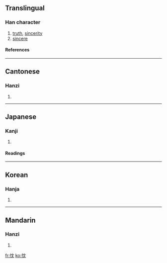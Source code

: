 ==Translingual==
===Han character===
{{Han char|rn=61|rad=心|as=04|sn=7|four=9401<sub>2</sub>|canj=心中月山 (PLBU)}}
# [[truth]], [[sincerity]]
# [[sincere]]
====References====
{{Han ref|kx=0378.130|dkj=10382|dj=0706.130|hdz=42278.080|uh=5FF1|ud=24561|bh=A7D5|bd=42965}}
----
==Cantonese==
===Hanzi===
{{yue-hanzi|jyut=|y=sam4}}
# {{defn|Cantonese}}
----
==Japanese==
===Kanji===
{{ja-kanji|grade=|rs=心04}}
# {{defn|Japanese}} 
====Readings====
{{ja-readings|on=[[しん]] (shin)|kun=[[まこと]] (makoto)}}
----
==Korean==
===Hanja===
{{ko-hanja|hangeul=침|eumhun=|rv=chim|mr=ch'im|y=chim}}
# {{defn|Korean}}
----
==Mandarin==
===Hanzi===
{{cmn-hanzi|pin=[[chén]] ([[chen2]])|wg=ch'en<sup>2</sup>}}
# {{defn|Mandarin}}

[[fr:忱]]
[[ko:忱]]
